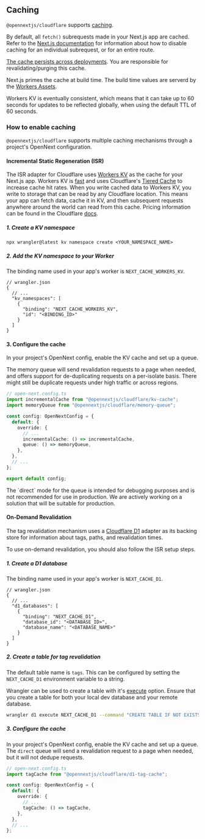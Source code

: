 
## Caching

`@opennextjs/cloudflare` supports [caching](https://nextjs.org/docs/app/building-your-application/data-fetching/fetching-caching-and-revalidating#caching-data).

By default, all `fetch()` subrequests made in your Next.js app are cached. Refer to the [Next.js documentation](https://nextjs.org/docs/app/building-your-application/caching#opting-out-1) for information about how to disable caching for an individual subrequest, or for an entire route.

[The cache persists across deployments](https://nextjs.org/docs/app/building-your-application/caching#data-cache). You are responsible for revalidating/purging this cache.

Next.js primes the cache at build time. The build time values are serverd by the [Workers Assets](https://developers.cloudflare.com/workers/static-assets/).

<Callout>
Workers KV is eventually consistent, which means that it can take up to 60 seconds for updates to be reflected globally, when using the default TTL of 60 seconds.
</Callout>

### How to enable caching

`@opennextjs/cloudflare` supports multiple caching mechanisms through a project's OpenNext configuration.

#### Incremental Static Regeneration (ISR)

The ISR adapter for Cloudflare uses [Workers KV](https://developers.cloudflare.com/kv/) as the cache for your Next.js app. Workers KV is [fast](https://blog.cloudflare.com/faster-workers-kv) and uses Cloudflare's [Tiered Cache](https://developers.cloudflare.com/cache/how-to/tiered-cache/) to increase cache hit rates. When you write cached data to Workers KV, you write to storage that can be read by any Cloudflare location. This means your app can fetch data, cache it in KV, and then subsequent requests anywhere around the world can read from this cache. Pricing information can be found in the Cloudflare [docs](https://developers.cloudflare.com/workers/platform/pricing/#workers-kv).

##### 1. Create a KV namespace

```
npx wrangler@latest kv namespace create <YOUR_NAMESPACE_NAME>
```

##### 2. Add the KV namespace to your Worker

The binding name used in your app's worker is `NEXT_CACHE_WORKERS_KV`.

```jsonc
// wrangler.json
{
  // ...
  "kv_namespaces": [
    {
      "binding": "NEXT_CACHE_WORKERS_KV",
      "id": "<BINDING_ID>"
    }
  ]
}
```

#### 3. Configure the cache

In your project's OpenNext config, enable the KV cache and set up a queue.

The memory queue will send revalidation requests to a page when needed, and offers support for de-duplicating requests on a per-isolate basis. There might still be duplicate requests under high traffic or across regions.

```ts
// open-next.config.ts
import incrementalCache from "@opennextjs/cloudflare/kv-cache";
import memoryQueue from "@opennextjs/cloudflare/memory-queue";

const config: OpenNextConfig = {
  default: {
    override: {
      // ...
      incrementalCache: () => incrementalCache,
      queue: () => memoryQueue,
    },
  },
  // ...
};

export default config;
```


<Callout>
  The `direct` mode for the queue is intended for debugging purposes and is not recommended for use in production. We are actively working on a solution that will be suitable for production.
</Callout>

#### On-Demand Revalidation

The tag revalidation mechanism uses a [Cloudflare D1](https://developers.cloudflare.com/d1/) adapter as its backing store for information about tags, paths, and revalidation times.

To use on-demand revalidation, you should also follow the ISR setup steps.

##### 1. Create a D1 database

The binding name used in your app's worker is `NEXT_CACHE_D1`.

```jsonc
// wrangler.json
{
  // ...
  "d1_databases": [
    {
      "binding": "NEXT_CACHE_D1",
      "database_id": "<DATABASE_ID>",
      "database_name": "<DATABASE_NAME>"
    }
  ]
}
```

##### 2. Create a table for tag revalidation

The default table name is `tags`. This can be configured by setting the `NEXT_CACHE_D1` environment variable to a string.

Wrangler can be used to create a table with it's [execute](https://developers.cloudflare.com/d1/wrangler-commands/#d1-execute) option. Ensure that you create a table for both your local dev database and your remote database.

```sh
wrangler d1 execute NEXT_CACHE_D1 --command "CREATE TABLE IF NOT EXISTS tags (tag TEXT NOT NULL, path TEXT NOT NULL, revalidatedAt INTEGER NOT NULL, UNIQUE(tag, path) ON CONFLICT REPLACE)"
```

##### 3. Configure the cache

In your project's OpenNext config, enable the KV cache and set up a queue. The `direct` queue will send a revalidation request to a page when needed, but it will not dedupe requests.

```ts
// open-next.config.ts
import tagCache from "@opennextjs/cloudflare/d1-tag-cache";

const config: OpenNextConfig = {
  default: {
    override: {
      // ...
      tagCache: () => tagCache,
    },
  },
  // ...
};
```
